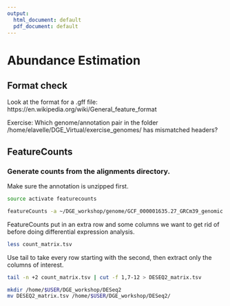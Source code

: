 ```yaml
---
output:
  html_document: default
  pdf_document: default
---
```

# Abundance Estimation

## Format check

Look at the format for a .gff file: https://en.wikipedia.org/wiki/General_feature_format

Exercise: Which genome/annotation pair in the folder /home/elavelle/DGE_Virtual/exercise_genomes/ has mismatched headers?

## FeatureCounts

### Generate counts from the alignments directory. {-}

Make sure the annotation is unzipped first.

```bash

source activate featurecounts

featureCounts -a ~/DGE_workshop/genome/GCF_000001635.27_GRCm39_genomic.gff -o /home/$USER/DGE_workshop/count_matrix.tsv --largestOverlap -M --primary -T 10 -g gene *.bam
```

FeatureCounts put in an extra row and some columns we want to get rid of before doing differential expression analysis.

```bash
less count_matrix.tsv
```

Use tail to take every row starting with the second, then extract only the columns of interest.

```bash
tail -n +2 count_matrix.tsv | cut -f 1,7-12 > DESEQ2_matrix.tsv
```

```bash
mkdir /home/$USER/DGE_workshop/DESeq2
mv DESEQ2_matrix.tsv /home/$USER/DGE_workshop/DESeq2/
```






